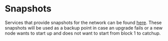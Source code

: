 # Snapshots

Services that provide snapshots for the network can be found [here](../resources#snapshot-service).
These snapshots will be used as a backup point in case an upgrade fails or a new node wants to start up and does not want to start from block 1 to catchup.